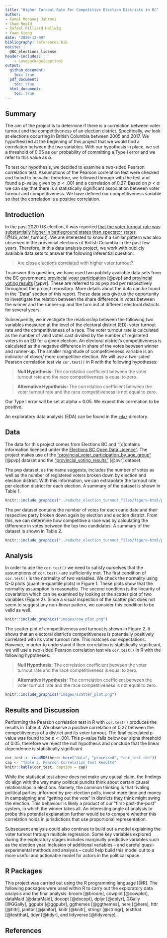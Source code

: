 ```yaml
---
title: "Higher Turnout Rate For Competitive Election Districts in BC"
author:
- Kamal Moravej Jahromi
- Chad Neald
- Rafael Pilliard Hellwig
- Yuan Xiong
date: "2020-12-09"
bibliography: references.bib
nocite: |
  @BC_elections_license
header-includes:
    - \usepackage{caption}
output: 
  github_document:
    toc: true
  pdf_document: 
    toc: true
  html_document:
    toc: true
---
```

\captionsetup[table]{labelformat=empty}
\captionsetup[figure]{labelformat=empty}

## Summary

The aim of the project is to determine if there is a correlation between voter turnout and the competitiveness of an election district. Specifically, we look at elections occurring in British Columbia between 2005 and 2017. We hypothesized at the beginning of this project that we would find a correlation between the two variables. With our hypothesis in place, we set a threshold of 0.05 as our probability of committing a Type I error and we refer to this value as $\alpha$. 

To test our hypothesis, we decided to examine a two-sided Pearson correlation test. Assumptions of the Pearson correlation test were checked and found to be valid; therefore, we followed through with the test and found a p-value given by $p < .001$ and a correlation of 0.27. Based on $p < \alpha$ we can say that there is a statistically significant association between voter turnout and competitiveness. We have defined our competitiveness variable so that the correlation is a positive correlation.

## Introduction

In the past 2020 US election, it was reported [that the voter turnout rate was substantially higher in battleground states than spectator states](https://www.nationalpopularvote.com/voter-turnout-substantially-higher-battleground-states-spectator-states) [@US_voter_turnout]. We are interested to know if a similar pattern was also observed in the provincial elections of British Columbia in the past few years. Therefore, in this data analysis project, we work with publicly available data sets to answer the following inferential question:

> Are close elections correlated with higher voter turnout?

To answer this question, we have used two publicly available data sets from the BC government; [provincial voter participation](https://catalogue.data.gov.bc.ca/dataset/6d9db663-8c30-43ec-922b-d541d22e634f/resource/646530d4-078c-4815-8452-c75639962bb4) [@pvp] and [provincial voting results](https://catalogue.data.gov.bc.ca/dataset/44914a35-de9a-4830-ac48-870001ef8935/resource/fb40239e-b718-4a79-b18f-7a62139d9792) [@pvr]. These are referred to as pvp and pvr respectively throughout the project repository. More details about the data can be found in the "Data" section of this report. These data sets give us the opportunity to investigate the relation between the share difference in votes between the winner and the runner-up and the turn out at different electoral districts for several years.

Subsequently, we investigate the relationship between the following two variables measured at the level of the electoral district (ED): voter turnout rate and the competitiveness of a race. The voter turnout rate is calculated as the number of valid votes cast divided by the number of registered voters in an ED for a given election. An electoral district's competitiveness is calculated as the negative difference in share of the votes between winner and runner-up. The smaller magnitude of competitiveness variable is an indicator of closer/ more competitive election.   We will use a two-sided Pearson correlation test via `cor.test()` in R with the following hypotheses:

> **Null Hypothesis:** The correlation coefficient between the voter turnout rate and the race competitiveness is equal to zero. 

> **Alternative Hypothesis:**  The corrrelation coefficient between the voter turnout rate and the race competitiveness is not equal to zero. 

Our Type I error will be set at alpha = 0.05. We expect this correlation to be positive.

An exploratory data analysis (EDA) can be found in the [`eda/`](https://github.com/UBC-MDS/bc_election_turnout/tree/main/eda) directory. 

## Data

The data for this project comes from Elections BC and "[c]ontains information licenced under the [Elections BC Open Data Licence"](https://www.elections.bc.ca/docs/EBC-Open-Data-Licence.pdf). The project makes use of the ["provincial_voter_participation_by_age_group"](https://catalogue.data.gov.bc.ca/dataset/6d9db663-8c30-43ec-922b-d541d22e634f/resource/646530d4-078c-4815-8452-c75639962bb4) [@pvp] dataset and the ["provincial_voting_results"](https://catalogue.data.gov.bc.ca/dataset/44914a35-de9a-4830-ac48-870001ef8935/resource/fb40239e-b718-4a79-b18f-7a62139d9792) [@pvr] dataset.

The pvp dataset, as the name suggests, includes the number of votes as well as the number of registered voters broken down by election and election district. With this information, we can extrapolate the turnout rate per election district for each election. A summary of the dataset is shown in Table 1.

```r
knitr::include_graphics("../eda/bc_election_turnout_files/figure-html/pvp.png")
```


The pvr dataset contains the number of votes for each candidate and their respective party broken down again by election and election district. From this, we can determine how competitive a race was by calculating the difference in votes between the top two candidates. A summary of the dataset is shown in Table 2.

```r
knitr::include_graphics("../eda/bc_election_turnout_files/figure-html/pvr.png")
```

## Analysis

In order to use the `cor.test()` we need to satisfy ourselves that the assumptions of `cor.test()` are sufficiently met. The first condition of `cor.test()` is the normality of two variables. We check the normality using Q-Q plots (quantile-quantile plots) in Figure 1. These plots show that the normality assumption is reasonable. The second condition is the  linearity of covariation which can be examined by looking at the scatter plot of two variables (Figure 2). Since a visual inspection of the scatter plot does not seem to suggest any non-linear pattern, we consider this condition to be valid as well.

```r
knitr::include_graphics("images/cow_plot.png")
```

The scatter plot of competitiveness and turnout is shown in Figure 2. It shows that an electoral district's competitiveness is potentially positively correlated with its voter turnout rate. This matches our expectations. However, in order to understand if their correlation is statistically significant, we will use a two-sided Pearson correlation test via `cor.test()` in R with the following hypotheses:

> **Null Hypothesis:** The correlation coefficient between the voter turnout rate and the race competitiveness is equal to zero. 

> **Alternative Hypothesis:**  The corrrelation coefficient between the voter turnout rate and the race competitiveness is not equal to zero. 


```r
knitr::include_graphics("images/scatter_plot.png")
```



## Results and Discussion

Performing the Pearson correlation test in R with `cor.test()` produces the results in Table 3. We observe a positive correlation of 0.27 between the competitiveness of a district and its voter turnout. The final calculated p-value was found to be $p < .001$. This p-value falls below our alpha threshold of 0.05, therefore we reject the null hypothesis and conclude that the linear dependence is statistically significant.

```r
cor_test <- readRDS(here::here("data", "processed", "cor_test.rds"))
cap <- "Table 3. Pearson Correlation Test Results"
knitr::kable(cor_test, caption = cap)
```

While the statistical test above does not make any causal claim, the findings do align with the way many political pundits think about certain causal relationships in elections. Namely, the common thinking is that rivaling political parties, informed by pre-election polls, invest more time and money in campaigning and "getting out the vote" in districts they think might swing the election. This behaviour is likely a product of our "first-past-the-post" system, in which the winner takes all. An interesting angle of analysis to probe this potential explanation further would be to compare whether this correlation holds in jurisdictions that use proportional representation.

Subsequent analysis could also continue to build out a model explaining the voter turnout through multiple regression. Some key variables explored during the exploratory stages includes marginally predictive variables such as the election year. Inclusion of additional variables -- and careful quasi-experimental methods and analysis -- could help build this model out to a more useful and actionable model for actors in the political space.

## R Packages

This project was carried out using the R programming language [@R]. The following packages were used within R to carry out the exploratory data analysis and the final analysis: broom [@broom], cowplot [@cowplot], dataMaid [@dataMaid], docopt [@docopt], dplyr [@dplyr], GGally [@GGally], ggpubr [@ggpubr], ggthemes [@ggthemes], here [@here], httr [@httr], janitor [@janitor], knitr [@knitr], stringr [@stringr], testthat [@testthat], tidyr [@tidyr], and tidyverse [@tidyverse].

## References